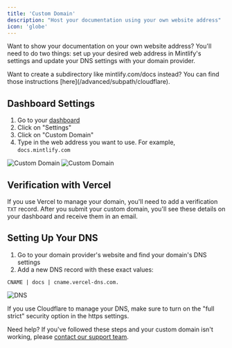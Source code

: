 ```yaml
---
title: 'Custom Domain'
description: "Host your documentation using your own website address"
icon: 'globe'
---
```


Want to show your documentation on your own website address? You'll need to do two things: set up your desired web address in Mintlify's settings and update your DNS settings with your domain provider.

<Info>
  Want to create a subdirectory like mintlify.com/docs instead? You can find those
  instructions [here](/advanced/subpath/cloudflare).
</Info>

## Dashboard Settings

1. Go to your [dashboard](https://dashboard.mintlify.com)
2. Click on "Settings"
3. Click on "Custom Domain"
4. Type in the web address you want to use. For example, `docs.mintlify.com`

<Frame>
  <img
    alt="Custom Domain"
    className="block dark:hidden"
    src="/images/add-custom-domain-light.png"
  />
  <img
    alt="Custom Domain"
    className="hidden dark:block"
    src="/images/add-custom-domain-dark.png"
  />
</Frame>

## Verification with Vercel

If you use Vercel to manage your domain, you'll need to add a verification `TXT` record. After you submit your custom domain, you'll see these details on your dashboard and receive them in an email.

## Setting Up Your DNS

1. Go to your domain provider's website and find your domain's DNS settings
2. Add a new DNS record with these exact values:

```
CNAME | docs | cname.vercel-dns.com.
```

<Frame>
  <img alt="DNS" src="https://mintlify-assets.b-cdn.net/mintlify-dns.png" />
</Frame>

If you use Cloudflare to manage your DNS, make sure to turn on the "full strict" security option in the https settings.

Need help? If you've followed these steps and your custom domain isn't working, please [contact our support team](mailto:sales@mintlify.com).